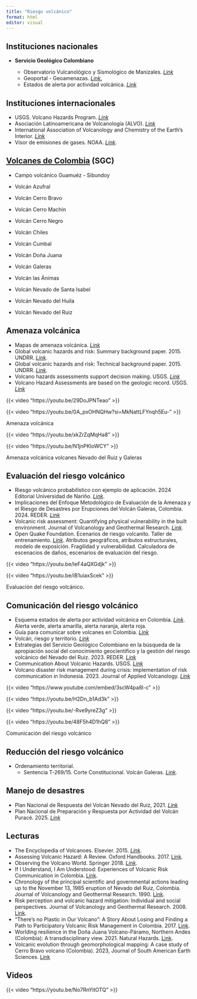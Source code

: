 ```yaml
---
title: "Riesgo volcánico"
format: html
editor: visual
---
```


## Instituciones nacionales

-   **Servicio Geológico Colombiano**

    -   Observatorio Vulcanológico y Sismológico de Manizales. [*Link*](https://www2.sgc.gov.co/ProgramasDeInvestigacion/geoamenazas/Paginas/OVS-Manizales.aspx)
    -   Geoportal - Geoamenazas. [*Link.*](https://www2.sgc.gov.co/sgc/mapas/Paginas/geoportal.aspx#)
    -   Estados de alerta por actividad volcánica. [*Link*](https://www2.sgc.gov.co/volcanes2017/index.html)

## Instituciones internacionales

-   USGS. Volcano Hazards Program. [*Link*](https://www.usgs.gov/programs/VHP)
-   Asociación Latinoamericana de Volcanología (ALVO). [*Link*](https://oficialalvo.org/)
-   International Association of Volcanology and Chemistry of the Earth's Interior. [*Link*](https://www.iavceivolcano.org/)
-   Visor de emisiones de gases. NOAA. [*Link*](https://satepsanone.nesdis.noaa.gov/pub/OMI/OMISO2/ecuador.html#End).

## [Volcanes de Colombia](https://www.sgc.gov.co/volcanes) (SGC)

-   Campo volcánico Guamuéz - Sibundoy

-   Volcán Azufral

-   Volcán Cerro Bravo

-   Volcán Cerro Machín

-   Volcán Cerro Negro

-   Volcán Chiles

-   Volcán Cumbal

-   Volcán Doña Juana

-   Volcán Galeras

-   Volcán las Ánimas

-   Volcán Nevado de Santa Isabel

-   Volcán Nevado del Huila

-   Volcán Nevado del Ruiz

## Amenaza volcánica

-   Mapas de amenaza volcánica. [*Link*](https://srvags.sgc.gov.co/JSViewer/Amenaza_volcanica_JS/?itemid=d749a30e99eb46d69b20f908db9ccda9&page=Azufral&views=View-2%2CMachin "Mapas Amenaza Volcanica")
-   Global volcanic hazards and risk: Summary background paper. 2015. UNDRR. [*Link*](https://www.undrr.org/publication/global-volcanic-hazards-and-risk-summary-background-paper#downloads).
-   Global volcanic hazards and risk: Technical background paper. 2015. UNDRR. [*Link*](https://www.undrr.org/publication/global-volcanic-hazards-and-risk-technical-background-paper).
-   Volcano hazards assessments support decision making. USGS. [*Link*](https://www.usgs.gov/programs/VHP/volcano-hazards-assessments-support-decision-making)
-   Volcano Hazard Assessments are based on the geologic record. USGS. [*Link*](https://www.usgs.gov/programs/VHP/volcano-hazard-assessments-are-based-geologic-record)

::: {layout-ncol="2"}
{{< video "https://youtu.be/29DoJPNTeao" >}}

{{< video "https://youtu.be/0A_pxOHNQHw?si=MkNattLFYnqh5Eu-" >}}

Amenaza volcánica
:::

::: {layout-ncol="2"}
{{< video "https://youtu.be/xkZrZqMqHa8" >}}

{{< video "https://youtu.be/N1jnPKIoWCY" >}}

Amenaza volcánica volcanes Nevado del Ruiz y Galeras
:::

## Evaluación del riesgo volcánico

-   Riesgo volcánico probabilístico con ejemplo de aplicación. 2024 Editorial Universidad de Nariño. [*Link*](https://editorial.udenar.edu.co).
-   Implicaciones del Enfoque Metodológico de Evaluación de la Amenaza y el Riesgo de Desastres por Erupciones del Volcán Galeras, Colombia. 2024. REDER. [*Link*](https://www.revistareder.com/ojs/index.php/reder/article/view/137)
-   Volcanic risk assessment: Quantifying physical vulnerability in the built environment. Journal of Volcanology and Geothermal Research. [*Link*](https://doi.org/10.1016/j.jvolgeores.2014.03.002).
-   Open Quake Foundation. Ecenarios de riesgo volcanito. Taller de entrenamiento. [*Link*](https://www.training.openquake.org/volcanic-scenarios?lang=es). Atributos geográficos, atributos estructurales, modelo de exposición. Fragilidad y vulnerabilidad. Calculadora de escenacios de daños, escenarios de evaluación del riesgo.

::: {layout-ncol="2"}
{{< video "https://youtu.be/leF4aQXGdjk" >}}

{{< video "https://youtu.be/iB1uiaxScek" >}}

Evaluación del riesgo volcánico.
:::

## Comunicación del riesgo volcánico

-   Esquema estados de alerta por actividad volcánica en Colombia. [*Link*](https://www2.sgc.gov.co/Paginas/estados-de-alerta-volcanes.aspx). Alerta verde, alerta amarilla, alerta naranja, alerta roja.
-   Guía para comunicar sobre volcanes en Colombia. [*Link*](https://www2.sgc.gov.co/Noticias/Paginas/Consulta-aqui-la-guia-para-comunicar-sobre-volcanes-en-Colombia.aspx)
-   Volcán, riesgo y territorio. [*Link*](http://www.volcanriesgoyterritorio.gov.co/)
-   Estrategias del Servicio Geológico Colombiano en la búsqueda de la apropiación social del conocimiento geocientífico y la gestión del riesgo volcánico del Nevado del Ruiz. 2023. REDER. [*Link*](https://doi.org/10.55467/reder.v7i2.122)
-   Communication About Volcanic Hazards. USGS. [*Link*](https://www.usgs.gov/observatories/cvo/communication-about-volcanic-hazards)
-   Volcano disaster risk management during crisis: implementation of risk communication in Indonesia. 2023. Journal of Applied Volcanology. [*Link*](https://appliedvolc.biomedcentral.com/articles/10.1186/s13617-023-00129-2)

::: {layout-ncol="2"}
{{< video "https://www.youtube.com/embed/3scW4pa8l-c" >}}

{{< video "https://youtu.be/H2Dn_b1Ad3k" >}}
:::

::: {layout-ncol="2"}
{{< video "https://youtu.be/-Rve9yreZ3g" >}}

{{< video "https://youtu.be/48F5h4D1hQ8" >}}

Comunicación del riesgo volcánico
:::

## Reducción del riesgo volcánico

-   Ordenamiento territorial.
    -   Sentencia T-269/15. Corte Constitucional. Volcán Galeras. [*Link*](https://www.corteconstitucional.gov.co/relatoria/2015/T-269-15.htm).

## Manejo de desastres

-   Plan Nacional de Respuesta del Volcán Nevado del Ruiz, 2021. [*Link*](https://reliefweb.int/report/colombia/plan-nacional-de-respuesta-del-volcan-nevado-del-ruiz-2021)
-   Plan Nacional de Preparación y Respuesta por Actividad del Volcán Puracé. 2025. [*Link*](https://portal.gestiondelriesgo.gov.co/Documents/Planes-respuesta/PLAN-NACIONAL-DE-PREPARACION-Y-RESPUESTA-VOLCAN-PURACE.pdf)

## Lecturas

-   The Encyclopedia of Volcanoes. Elsevier. 2015. [*Link*](https://www.sciencedirect.com/book/9780123859389/the-encyclopedia-of-volcanoes).
-   Assessing Volcanic Hazard: A Review. Oxford Handbooks. 2017. [Link](https://link.springer.com/chapter/10.1007/11157_2016_46).
-   Observing the Volcano World. Springer 2018. [*Link*](https://link.springer.com/book/10.1007/978-3-319-44097-2).
-   If I Understand, I Am Understood: Experiences of Volcanic Risk Communication in Colombia. [Link](https://link.springer.com/book/10.1007/978-3-319-44097-2).
-   Chronology of the principal scientific and governmental actions leading up to the November 13, 1985 eruption of Nevado del Ruiz, Colombia. Journal of Volcanology and Geothermal Research. 1990. [Link](https://www.oxfordhandbooks.com/view/10.1093/oxfordhb/9780190699420.001.0001/oxfordhb-9780190699420-e-32).
-   Risk perception and volcanic hazard mitigation: Individual and social perspectives. Journal of Volcanology and Geothermal Research. 2008. [Link](https://doi.org/10.1016/j.jvolgeores.2007.12.026).
-   “There’s no Plastic in Our Volcano”: A Story About Losing and Finding a Path to Participatory Volcanic Risk Management in Colombia. 2017. [Link](https://link.springer.com/chapter/10.1007/11157_2017_16).
-   Worlding resilience in the Doña Juana Volcano-Páramo, Northern Andes (Colombia): A transdisciplinary view. 2021. Natural Hazards. [Link](https://link.springer.com/article/10.1007/s11069-021-04662-4).
-   Volcanic evolution through geomorphological mapping: A case study of Cerro Bravo volcano (Colombia). 2023, Journal of South American Earth Sciences. [Link](https://doi.org/10.1016/j.jsames.2023.104472)

## Videos

::: {layout-ncol="2"}
{{< video "https://youtu.be/No7RnYitOTQ" >}}
:::